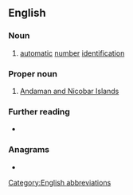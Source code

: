 {{also|ani|Ani|aní|äni|anı|-ani}}
==English==

===Noun===
{{en-noun|-}}

# {{lb|en|US|telephony}} [[automatic]] [[number]] [[identification]]

===Proper noun===
{{en-proper noun}}

# [[Andaman and Nicobar Islands]]

===Further reading===
* {{pedia|automatic number identification}}

===Anagrams===
* {{anagrams|en|-ian|Ain|Ian|Ina|NIA|Nia|ain'|ina|nai}}

[[Category:English abbreviations]]
